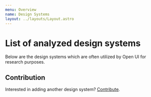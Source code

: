 ```yaml
---
menu: Overview
name: Design Systems
layout: ../layouts/Layout.astro
---
```



# List of analyzed design systems

Below are the design systems which are often utilized by Open UI for research purposes.

<DesignSystemsList />

## Contribution

Interested in adding another design system? [Contribute](https://github.com/WICG/open-ui/blob/master/CONTRIBUTING.md).
